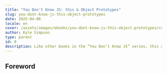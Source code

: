 ```yaml
---
title: "You Don't Know JS: this & Object Prototypes"
slug: you-dont-know-js-this-object-prototypes
date: 2025-04-06
locale: en
cover: /assets/images/ebooks/you-dont-know-js-this-object-prototypes/cover.jpg
author: Kyle Simpson
type: parent
id: 0
description: Like other books in the “You Don’t Know JS” series, this and Object Prototypes dives into trickier parts of the language that many JavaScript programmers simply avoid. Armed with this knowledge, you can become a true JavaScript master.
---
```


<ImageWrapper
  src="/assets/images/ebooks/working-effectively-with-legacy-code/paper.png"
  alt="Foreword"
/>

## Foreword
